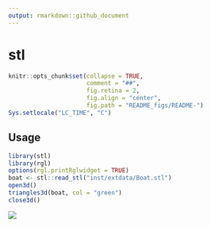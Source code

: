 ```yaml
---
output: rmarkdown::github_document
---
```


<!-- README.md is generated from README.Rmd. Please edit that file -->

# stl

```r
knitr::opts_chunk$set(collapse = TRUE,
                      comment = "##",
                      fig.retina = 2,
                      fig.align = "center",
                      fig.path = "README_figs/README-")
Sys.setlocale("LC_TIME", "C")
```

## Usage

```r
library(stl)
library(rgl)
options(rgl.printRglwidget = TRUE)
boat <- stl::read_stl("inst/extdata/Boat.stl")
open3d()
triangles3d(boat, col = "green")
close3d()
```

![](README_figs/example.gif)
